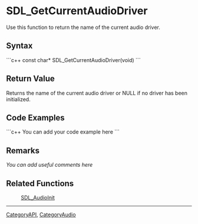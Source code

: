<!-- pragma section-numbers off -->
<!-- pragma disable-camelcase -->

= SDL_GetCurrentAudioDriver =
Use this function to return the name of the current audio driver.


== Syntax ==
```c++
const char* SDL_GetCurrentAudioDriver(void)
```

== Return Value ==
Returns the name of the current audio driver or NULL if no driver has been initialized.

== Code Examples ==
```c++
You can add your code example here
```

== Remarks ==
''You can add useful comments here''

== Related Functions ==
:[[SDL_AudioInit]]

----
[[CategoryAPI]], [[CategoryAudio]]
